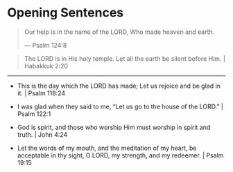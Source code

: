 # Opening Sentences {-}

> Our help is in the name of the LORD, Who made heaven and earth.
> 
> --- Psalm 124:8

> The LORD is in His holy temple. Let all the earth be silent before Him. | Habakkuk 2:20

---

- This is the day which the LORD has made; Let us rejoice and be glad in it. | Psalm 118:24

- I was glad when they said to me, “Let us go to the house of the LORD." | Psalm 122:1

- God is spirit, and those who worship Him must worship in spirit and truth. | John 4:24

- Let the words of my mouth, and the meditation of my heart, be acceptable in thy sight, O LORD, my strength, and my redeemer. | Psalm 19:15
<!--stackedit_data:
eyJoaXN0b3J5IjpbLTE5MzM1Nzc1MzddfQ==
-->